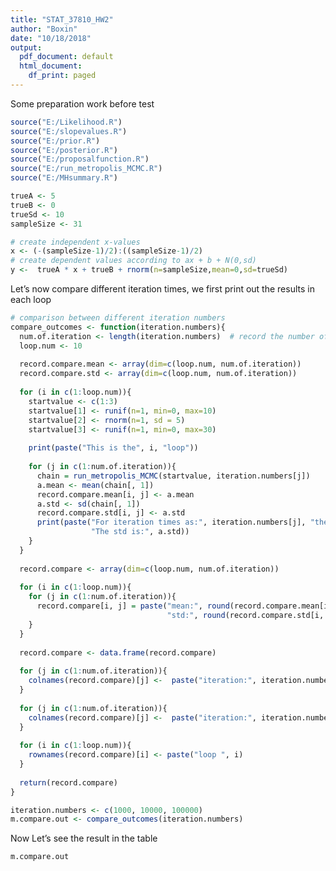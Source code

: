 ```yaml
---
title: "STAT_37810_HW2"
author: "Boxin"
date: "10/18/2018"
output:
  pdf_document: default
  html_document:
    df_print: paged
---
```


Some preparation work before test

```r
source("E:/Likelihood.R")
source("E:/slopevalues.R")
source("E:/prior.R")
source("E:/posterior.R")
source("E:/proposalfunction.R")
source("E:/run_metropolis_MCMC.R")
source("E:/MHsummary.R")

trueA <- 5  
trueB <- 0  
trueSd <- 10  
sampleSize <- 31  

# create independent x-values 
x <- (-(sampleSize-1)/2):((sampleSize-1)/2)
# create dependent values according to ax + b + N(0,sd)
y <-  trueA * x + trueB + rnorm(n=sampleSize,mean=0,sd=trueSd) 
```

Let's now compare different iteration times, we first print out the results in each loop

```r
# comparison between different iteration numbers
compare_outcomes <- function(iteration.numbers){
  num.of.iteration <- length(iteration.numbers)  # record the number of different iteration times
  loop.num <- 10
  
  record.compare.mean <- array(dim=c(loop.num, num.of.iteration))
  record.compare.std <- array(dim=c(loop.num, num.of.iteration))
  
  for (i in c(1:loop.num)){
    startvalue <- c(1:3)
    startvalue[1] <- runif(n=1, min=0, max=10)
    startvalue[2] <- rnorm(n=1, sd = 5)
    startvalue[3] <- runif(n=1, min=0, max=30)
    
    print(paste("This is the", i, "loop"))
    
    for (j in c(1:num.of.iteration)){
      chain = run_metropolis_MCMC(startvalue, iteration.numbers[j])
      a.mean <- mean(chain[, 1])
      record.compare.mean[i, j] <- a.mean
      a.std <- sd(chain[, 1])
      record.compare.std[i, j] <- a.std
      print(paste("For iteration times as:", iteration.numbers[j], "the mean is:", a.mean, 
                  "The std is:", a.std))
    }
  }
  
  record.compare <- array(dim=c(loop.num, num.of.iteration))
  
  for (i in c(1:loop.num)){
    for (j in c(1:num.of.iteration)){
      record.compare[i, j] = paste("mean:", round(record.compare.mean[i, j], 3), 
                                   "std:", round(record.compare.std[i, j], 3))
    }
  }
  
  record.compare <- data.frame(record.compare)
  
  for (j in c(1:num.of.iteration)){
    colnames(record.compare)[j] <-  paste("iteration:", iteration.numbers[j])
  }
  
  for (j in c(1:num.of.iteration)){
    colnames(record.compare)[j] <-  paste("iteration:", iteration.numbers[j])
  }
  
  for (i in c(1:loop.num)){
    rownames(record.compare)[i] <- paste("loop ", i)
  }
  
  return(record.compare)
}

iteration.numbers <- c(1000, 10000, 100000)
m.compare.out <- compare_outcomes(iteration.numbers)
```

Now Let's see the result in the table

```r
m.compare.out
```

